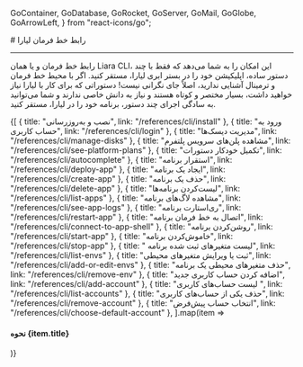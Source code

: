 
  GoContainer,
  GoDatabase,
  GoRocket,
  GoServer,
  GoMail,
  GoGlobe,
  GoArrowLeft,
} from "react-icons/go";


<Layout>
<Head>
<title>مستندات cli - لیارا</title>
<meta property="og:title" content="مستندات خدمات رایانش ابری لیارا" />
<meta property="og:description" content="مستندات مربوط به آشنایی با ابزار لیارا سی‌ال‌آی یا رابط خط فرمان لیارا"  />
<meta property="og:image" content="https://files.liara.ir/liara/logos/liara-poster.jpg" />
</Head>
# رابط خط فرمان لیارا
<hr className="mb-2" />

رابط خط فرمان و یا همان Liara CLI، این امکان را به شما می‌دهد که فقط با چند دستور ساده، اپلیکیشن خود را در بستر ابری لیارا، مستقر کنید. اگر با محیط خط فرمان و ترمینال آشنایی ندارید، اصلاً جای نگرانی نیست! دستوراتی که برای کار با لیارا نیاز خواهید داشت، بسیار مختصر و کوتاه هستند و نیاز به دانش خاصی ندارند و شما می‌توانید به سادگی اجرای چند دستور، برنامه خود را در لیارا، مستقر کنید.

<Section id="also-read" title="در ادامه، بخوانید:" />

<div className="grid md:grid-cols-3 gap-4">
            {[
      {
        title: "نصب و به‌روزرسانی",
        link: "/references/cli/install"
      },
      {
        title: "ورود به حساب کاربری",
        link: "/references/cli/login"
      },
      {
        title: "مدیریت دیسک‌ها",
        link: "/references/cli/manage-disks"
      },
      {
        title: "مشاهده پلن‌های سرویس پلتفرم",
        link: "/references/cli/see-platform-plans"
      },
      {
        title: "تکمیل خودکار دستورات",
        link: "/references/cli/autocomplete"
      },
      {
        title: "استقرار برنامه",
        link: "/references/cli/deploy-app"
      },
      {
        title: "ایجاد یک برنامه",
        link: "/references/cli/create-app"
      },
      {
        title: "حذف یک برنامه",
        link: "/references/cli/delete-app"
      },
      {
        title: "لیست‌کردن برنامه‌ها",
        link: "/references/cli/list-apps"
      },
      {
        title: "مشاهده لاگ‌های برنامه",
        link: "/references/cli/see-app-logs"
      },
      {
        title: "ری‌استارت برنامه",
        link: "/references/cli/restart-app"
      },
      {
        title: "اتصال به خط فرمان برنامه",
        link: "/references/cli/connect-to-app-shell"
      },
      {
        title: "روشن‌کردن برنامه",
        link: "/references/cli/start-app"
      },
      {
        title: "خاموش‌کردن برنامه",
        link: "/references/cli/stop-app"
      },
      {
        title: " لیست متغیرهای ثبت شده برنامه",
        link: "/references/cli/list-envs"
      },
      {
        title: "ثبت یا ویرایش متغیرهای محیطی",
        link: "/references/cli/add-or-edit-envs"
      },
      {
        title: "حذف متغیرهای محیطی یک برنامه",
        link: "/references/cli/remove-env"
      },
      {
        title: "اضافه کردن حساب کاربری جدید",
        link: "/references/cli/add-account"
      },
      {
        title: "لیست حساب‌های کاربری ",
        link: "/references/cli/list-accounts"
      },
      {
        title: "حذف یکی از حساب‌های کاربری",
        link: "/references/cli/remove-account"
      },
      {
        title: "انتخاب حساب پیش‌فرض",
        link: "/references/cli/choose-default-account"
      },
  ].map(item =>
              <Link href={item.link}>
                <Card className="flex cursor-pointer w-full items-center justify-between">
                  <div className="flex items-center gap-3">
                    <h4>
                      نحوه {item.title}
                    </h4>
                  </div>
                  <GoArrowLeft className="ml-1" />
                </Card>
              </Link>
            )}
          </div>

<br />

</Layout>